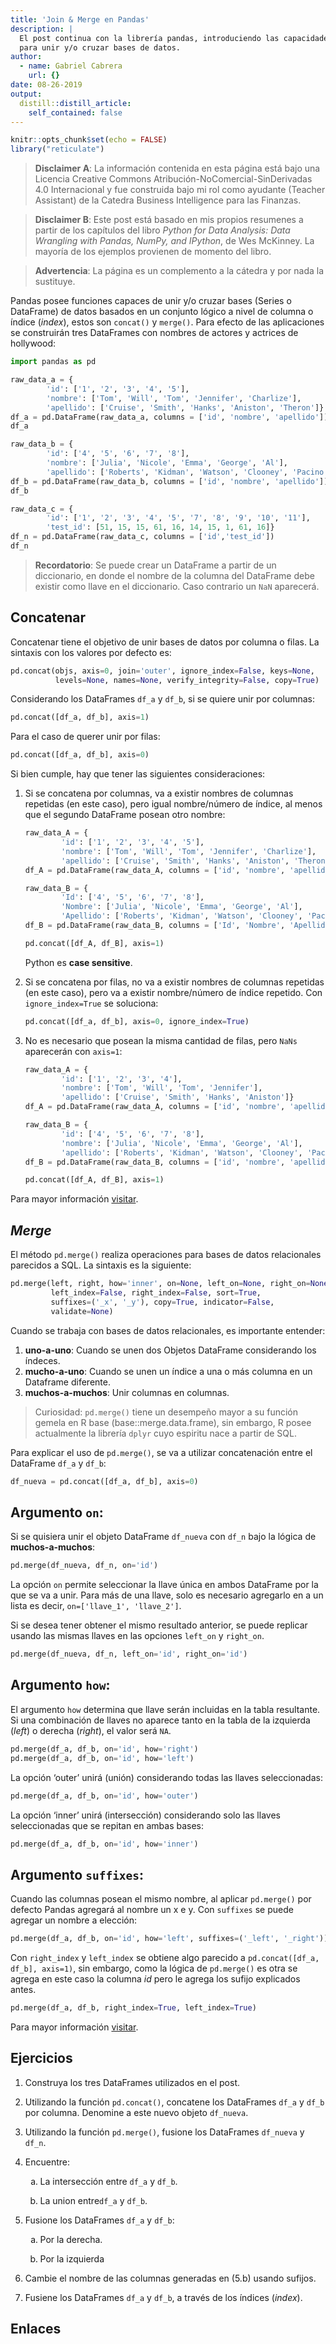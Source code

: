 ```yaml
---
title: 'Join & Merge en Pandas'
description: |
  El post continua con la librería pandas, introduciendo las capacidades que posee
  para unir y/o cruzar bases de datos.
author:
  - name: Gabriel Cabrera
    url: {}
date: 08-26-2019
output:
  distill::distill_article:
    self_contained: false
---
```


```r
knitr::opts_chunk$set(echo = FALSE)
library("reticulate")
```

> **Disclaimer A**: La información contenida en esta página está bajo una Licencia Creative Commons Atribución-NoComercial-SinDerivadas 4.0 Internacional y fue construida bajo mi rol como ayudante (Teacher Assistant) de la Catedra Business Intelligence para las Finanzas.

> **Disclaimer B**: Este post está basado en mis propios resumenes a partir de los capítulos del libro *Python for Data Analysis: Data Wrangling with Pandas, NumPy, and IPython*, de Wes McKinney. La mayoría de los ejemplos provienen de momento del libro.

> **Advertencia**: La página es un complemento a la cátedra y por nada la sustituye.

Pandas posee funciones capaces de unir y/o cruzar bases (Series o DataFrame) de datos basados en un conjunto lógico a nivel de columna o índice (*index*), estos son `concat()` y `merge()`.
Para efecto de las aplicaciones se construirán tres DataFrames con nombres de actores y actrices de hollywood:

```python
import pandas as pd
```

```python
raw_data_a = {
        'id': ['1', '2', '3', '4', '5'],
        'nombre': ['Tom', 'Will', 'Tom', 'Jennifer', 'Charlize'], 
        'apellido': ['Cruise', 'Smith', 'Hanks', 'Aniston', 'Theron']}
df_a = pd.DataFrame(raw_data_a, columns = ['id', 'nombre', 'apellido'])
df_a

raw_data_b = {
        'id': ['4', '5', '6', '7', '8'],
        'nombre': ['Julia', 'Nicole', 'Emma', 'George', 'Al'], 
        'apellido': ['Roberts', 'Kidman', 'Watson', 'Clooney', 'Pacino']}
df_b = pd.DataFrame(raw_data_b, columns = ['id', 'nombre', 'apellido'])
df_b

raw_data_c = {
        'id': ['1', '2', '3', '4', '5', '7', '8', '9', '10', '11'],
        'test_id': [51, 15, 15, 61, 16, 14, 15, 1, 61, 16]}
df_n = pd.DataFrame(raw_data_c, columns = ['id','test_id'])
df_n
```

> **Recordatorio**: Se puede crear un DataFrame a partir de un diccionario, en donde el nombre 
> de la columna del DataFrame debe existir como llave en el diccionario. Caso contrario 
> un `NaN` aparecerá. 

## Concatenar 

Concatenar tiene el objetivo de unir bases de datos por columna o filas. La sintaxis con los valores por defecto es:

```python
pd.concat(objs, axis=0, join='outer', ignore_index=False, keys=None,
          levels=None, names=None, verify_integrity=False, copy=True)
```

Considerando los DataFrames `df_a` y `df_b`, si se quiere unir por columnas:

```python
pd.concat([df_a, df_b], axis=1)
```

Para el caso de querer unir por filas:

```python
pd.concat([df_a, df_b], axis=0)
```

Si bien cumple, hay que tener las siguientes consideraciones:

1. Si se concatena por columnas, va a existir nombres de columnas repetidas (en este caso), pero
igual nombre/número de índice, al menos que el segundo DataFrame posean otro nombre:

    ```python
    raw_data_A = {
            'id': ['1', '2', '3', '4', '5'],
            'nombre': ['Tom', 'Will', 'Tom', 'Jennifer', 'Charlize'], 
            'apellido': ['Cruise', 'Smith', 'Hanks', 'Aniston', 'Theron']}
    df_A = pd.DataFrame(raw_data_A, columns = ['id', 'nombre', 'apellido'])
    
    raw_data_B = {
            'Id': ['4', '5', '6', '7', '8'],
            'Nombre': ['Julia', 'Nicole', 'Emma', 'George', 'Al'], 
            'Apellido': ['Roberts', 'Kidman', 'Watson', 'Clooney', 'Pacino']}
    df_B = pd.DataFrame(raw_data_B, columns = ['Id', 'Nombre', 'Apellido'])
    
    pd.concat([df_A, df_B], axis=1)
    ```
    
    Python es **case sensitive**.
    
2. Si se concatena por filas, no va a existir nombres de columnas repetidas (en este caso), pero 
va a existir nombre/número de índice repetido. Con `ignore_index=True` se soluciona:

    ```python
    pd.concat([df_a, df_b], axis=0, ignore_index=True)
    ```

3. No es necesario que posean la misma cantidad de filas, pero `NaNs` aparecerán
con `axis=1`:

    ```python
    raw_data_A = {
            'id': ['1', '2', '3', '4'],
            'nombre': ['Tom', 'Will', 'Tom', 'Jennifer'], 
            'apellido': ['Cruise', 'Smith', 'Hanks', 'Aniston']}
    df_A = pd.DataFrame(raw_data_A, columns = ['id', 'nombre', 'apellido'])
    
    raw_data_B = {
            'id': ['4', '5', '6', '7', '8'],
            'nombre': ['Julia', 'Nicole', 'Emma', 'George', 'Al'], 
            'apellido': ['Roberts', 'Kidman', 'Watson', 'Clooney', 'Pacino']}
    df_B = pd.DataFrame(raw_data_B, columns = ['id', 'nombre', 'apellido'])
    
    pd.concat([df_A, df_B], axis=1)
    ```


Para mayor información [visitar]("https://pandas.pydata.org/pandas-docs/stable/user_guide/merging.html").

## *Merge*

El método `pd.merge()` realiza operaciones para bases de datos relacionales parecidos 
a SQL. La sintaxis es la siguiente:

```python
pd.merge(left, right, how='inner', on=None, left_on=None, right_on=None,
         left_index=False, right_index=False, sort=True,
         suffixes=('_x', '_y'), copy=True, indicator=False,
         validate=None)
```
Cuando se trabaja con bases de datos relacionales, es importante entender:

1. **uno-a-uno**: Cuando se unen dos Objetos DataFrame considerando los índeces. 
2. **mucho-a-uno**: Cuando se unen un índice a una o más columna en un Dataframe 
diferente.
3. **muchos-a-muchos**: Unir columnas en columnas.

> Curiosidad: `pd.merge()` tiene un desempeño mayor a su función gemela en R base (base::merge.data.frame), sin embargo, R posee actualmente la librería `dplyr` cuyo espiritu nace a partir de SQL.

Para explicar el uso de `pd.merge()`, se va a utilizar concatenación entre el DataFrame `df_a` y `df_b`:

```python
df_nueva = pd.concat([df_a, df_b], axis=0)
```

## Argumento `on`:

Si se quisiera unir el objeto DataFrame `df_nueva` con `df_n` bajo la lógica de **muchos-a-muchos**:

```python
pd.merge(df_nueva, df_n, on='id')
```

La opción `on` permite seleccionar la llave única en ambos DataFrame por la que se va a unir. Para más de una llave, solo es necesario agregarlo en a un lista es decir, `on=['llave_1', 'llave_2']`.

Si se desea tener obtener el mismo resultado anterior, se puede replicar usando las mismas llaves en las opciones `left_on` y `right_on`. 

```python
pd.merge(df_nueva, df_n, left_on='id', right_on='id')
```

## Argumento `how`:

El argumento `how` determina que llave serán incluidas en la tabla resultante. Si una combinación de llaves no aparece tanto en la tabla de la izquierda (*left*) o derecha (*right*), el valor será `NA`.

```python
pd.merge(df_a, df_b, on='id', how='right')
pd.merge(df_a, df_b, on='id', how='left')
```

La opción 'outer' unirá (unión) considerando todas las llaves seleccionadas:

```python
pd.merge(df_a, df_b, on='id', how='outer')
```

La opción 'inner' unirá (intersección) considerando solo las llaves seleccionadas que se repitan en ambas bases:

```python
pd.merge(df_a, df_b, on='id', how='inner')
```

## Argumento `suffixes`:

Cuando las columnas posean el mismo nombre, al aplicar `pd.merge()` por defecto Pandas 
agregará al nombre un x e y. Con `suffixes` se puede agregar un nombre a elección:

```python
pd.merge(df_a, df_b, on='id', how='left', suffixes=('_left', '_right'))
```

Con `right_index` y `left_index` se obtiene algo parecido a `pd.concat([df_a, df_b], axis=1)`, sin embargo, como la lógica de `pd.merge()` es otra se agrega en este caso la columna *id* pero le agrega los sufijo explicados antes.

```python
pd.merge(df_a, df_b, right_index=True, left_index=True)
```

Para mayor información [visitar]("https://pandas.pydata.org/pandas-docs/stable/user_guide/merging.html").

## Ejercicios

1. Construya los tres DataFrames utilizados en el post.

2. Utilizando la función `pd.concat()`, concatene los DataFrames `df_a` y `df_b` por columna. Denomine a este nuevo objeto `df_nueva`.

3. Utilizando la función `pd.merge()`, fusione los DataFrames `df_nueva` y `df_n`.

4. Encuentre:

    a. La intersección entre `df_a` y `df_b`.
    
    b. La union entre`df_a` y `df_b`.

5. Fusione los DataFrames `df_a` y `df_b`:

    a. Por la derecha.
    
    b. Por la izquierda 

6. Cambie el nombre de las columnas generadas en (5.b) usando sufijos.

7. Fusiene los DataFrames `df_a` y `df_b`, a través de los índices (*index*).

## Enlaces
